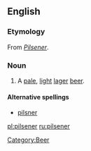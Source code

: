 ==English==

===Etymology===
From {{etyl|de}} ''[[Pilsener]]''.

===Noun===
{{en-noun}}

# A [[pale]], [[light]] [[lager]] [[beer]].

====Alternative spellings====
* [[pilsner]]
[[Category:Beer]]

[[pl:pilsener]]
[[ru:pilsener]]